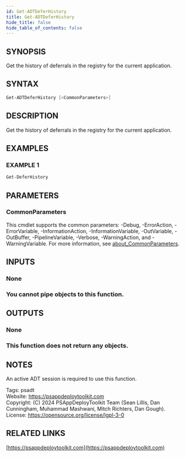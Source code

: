 ```yaml
---
id: Get-ADTDeferHistory
title: Get-ADTDeferHistory
hide_title: false
hide_table_of_contents: false
---
```


## SYNOPSIS

Get the history of deferrals in the registry for the current application.

## SYNTAX

```powershell
Get-ADTDeferHistory [<CommonParameters>]
```

## DESCRIPTION

Get the history of deferrals in the registry for the current application.

## EXAMPLES

### EXAMPLE 1

```powershell
Get-DeferHistory
```

## PARAMETERS

### CommonParameters

This cmdlet supports the common parameters: -Debug, -ErrorAction, -ErrorVariable, -InformationAction, -InformationVariable, -OutVariable, -OutBuffer, -PipelineVariable, -Verbose, -WarningAction, and -WarningVariable. For more information, see [about_CommonParameters](http://go.microsoft.com/fwlink/?LinkID=113216).

## INPUTS

### None

### You cannot pipe objects to this function.
## OUTPUTS

### None

### This function does not return any objects.
## NOTES
An active ADT session is required to use this function.

Tags: psadt<br />
Website: https://psappdeploytoolkit.com<br />
Copyright: (C) 2024 PSAppDeployToolkit Team (Sean Lillis, Dan Cunningham, Muhammad Mashwani, Mitch Richters, Dan Gough).<br />
License: https://opensource.org/license/lgpl-3-0

## RELATED LINKS

[https://psappdeploytoolkit.com](https://psappdeploytoolkit.com)
